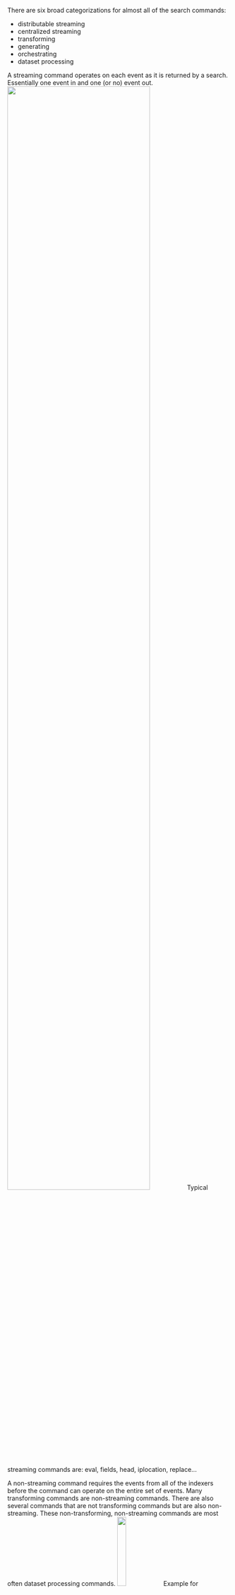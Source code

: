 
There are six broad categorizations for almost all of the search commands:

* distributable streaming
* centralized streaming
* transforming
* generating
* orchestrating
* dataset processing

A streaming command operates on each event as it is returned by a search. 
Essentially one event in and one (or no) event out.
<img src="/static/app/splunk4champions2/images/Streaming_flow.png" width="80%" />
Typical streaming commands are: eval, fields, head, iplocation, replace... 

A non-streaming command requires the events from all of the indexers before the command can operate on the entire set of events. Many transforming commands are non-streaming commands. There are also several commands that are not transforming commands but are also non-streaming. These non-transforming, non-streaming commands are most often dataset processing commands.
<img src="/static/app/splunk4champions2/images/Nonstreaming_flow.png" width="20%" />
Example for transforming commands: addtotals, chart, mvcombine, rare, stats, table, timechart, top... 


See documentation for the examples: 
<Link to="https://docs.splunk.com/Documentation/Splunk/latest/SearchReference/Commandsbytype" openInNewContext>"Command Types in Splunk Docs"</Link>

